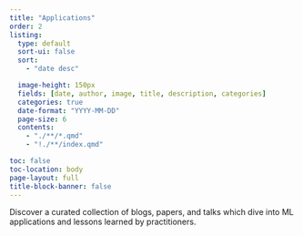 ```yaml
---
title: "Applications"
order: 2
listing:
  type: default
  sort-ui: false
  sort:
    - "date desc"

  image-height: 150px
  fields: [date, author, image, title, description, categories]
  categories: true
  date-format: "YYYY-MM-DD"
  page-size: 6
  contents:
    - "./**/*.qmd"
    - "!./**/index.qmd"

toc: false
toc-location: body
page-layout: full
title-block-banner: false
---
```

Discover a curated collection of blogs, papers, and talks which dive into ML applications and lessons learned by practitioners.

